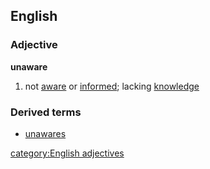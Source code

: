 ==English==
===Adjective===
'''unaware'''
#not [[aware]] or [[informed]]; lacking [[knowledge]]
===Derived terms===
*[[unawares]]
[[category:English adjectives]]